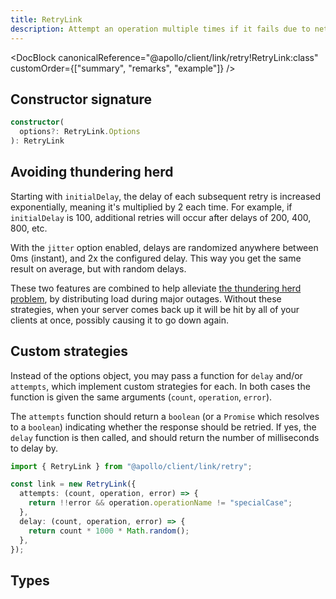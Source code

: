 ```yaml
---
title: RetryLink
description: Attempt an operation multiple times if it fails due to network or server errors.
---
```


<DocBlock
  canonicalReference="@apollo/client/link/retry!RetryLink:class"
  customOrder={["summary", "remarks", "example"]}
/>

## Constructor signature

```ts
constructor(
  options?: RetryLink.Options
): RetryLink
```

## Avoiding thundering herd

Starting with `initialDelay`, the delay of each subsequent retry is increased exponentially, meaning it's multiplied by 2 each time. For example, if `initialDelay` is 100, additional retries will occur after delays of 200, 400, 800, etc.

With the `jitter` option enabled, delays are randomized anywhere between 0ms (instant), and 2x the configured delay. This way you get the same result on average, but with random delays.

These two features are combined to help alleviate [the thundering herd problem](https://en.wikipedia.org/wiki/Thundering_herd_problem), by distributing load during major outages. Without these strategies, when your server comes back up it will be hit by all of your clients at once, possibly causing it to go down again.

## Custom strategies

Instead of the options object, you may pass a function for `delay` and/or `attempts`, which implement custom strategies for each. In both cases the function is given the same arguments (`count`, `operation`, `error`).

The `attempts` function should return a `boolean` (or a `Promise` which resolves to a `boolean`) indicating whether the response should be retried. If yes, the `delay` function is then called, and should return the number of milliseconds to delay by.

```ts
import { RetryLink } from "@apollo/client/link/retry";

const link = new RetryLink({
  attempts: (count, operation, error) => {
    return !!error && operation.operationName != "specialCase";
  },
  delay: (count, operation, error) => {
    return count * 1000 * Math.random();
  },
});
```

## Types

<FunctionDetails
  canonicalReference="@apollo/client/link/retry!RetryLink.RetryLinkDocumentationTypes.AttemptsFunction:function(1)"
  headingLevel={3}
  result={false}
  displayName="RetryLink.AttemptsFunction"
/>

<InterfaceDetails
  canonicalReference="@apollo/client/link/retry!RetryLink.AttemptsOptions:interface"
  headingLevel={3}
  displayName="RetryLink.AttemptsOptions"
/>

<FunctionDetails
  canonicalReference="@apollo/client/link/retry!RetryLink.RetryLinkDocumentationTypes.DelayFunction:function(1)"
  headingLevel={3}
  result={false}
  displayName="RetryLink.RetryFunction"
/>

<InterfaceDetails
  canonicalReference="@apollo/client/link/retry!RetryLink.DelayOptions:interface"
  headingLevel={3}
  displayName="RetryLink.DelayOptions"
/>

<InterfaceDetails
  canonicalReference="@apollo/client/link/retry!RetryLink.Options:interface"
  headingLevel={3}
  displayName="RetryLink.Options"
/>
